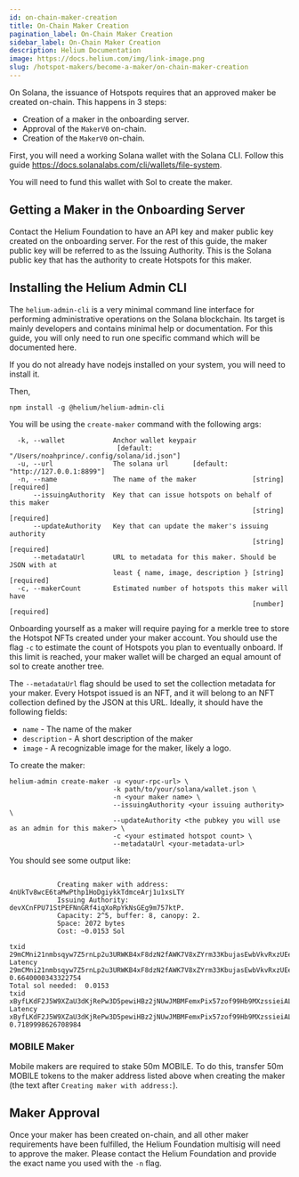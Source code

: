 ```yaml
---
id: on-chain-maker-creation
title: On-Chain Maker Creation
pagination_label: On-Chain Maker Creation
sidebar_label: On-Chain Maker Creation
description: Helium Documentation
image: https://docs.helium.com/img/link-image.png
slug: /hotspot-makers/become-a-maker/on-chain-maker-creation
---
```


On Solana, the issuance of Hotspots requires that an approved maker be created on-chain. This
happens in 3 steps:

- Creation of a maker in the onboarding server.
- Approval of the `MakerV0` on-chain.
- Creation of the `MakerV0` on-chain.

First, you will need a working Solana wallet with the Solana CLI. Follow this guide
https://docs.solanalabs.com/cli/wallets/file-system.

You will need to fund this wallet with Sol to create the maker.

## Getting a Maker in the Onboarding Server

Contact the Helium Foundation to have an API key and maker public key created on the onboarding
server. For the rest of this guide, the maker public key will be referred to as the Issuing
Authority. This is the Solana public key that has the authority to create Hotspots for this maker.

## Installing the Helium Admin CLI

The `helium-admin-cli` is a very minimal command line interface for performing administrative
operations on the Solana blockchain. Its target is mainly developers and contains minimal help or
documentation. For this guide, you will only need to run one specific command which will be
documented here.

If you do not already have nodejs installed on your system, you will need to install it.

Then,

```
npm install -g @helium/helium-admin-cli
```

You will be using the `create-maker` command with the following args:

```
  -k, --wallet            Anchor wallet keypair
                           [default: "/Users/noahprince/.config/solana/id.json"]
  -u, --url               The solana url      [default: "http://127.0.0.1:8899"]
  -n, --name              The name of the maker              [string] [required]
      --issuingAuthority  Key that can issue hotspots on behalf of this maker
                                                             [string] [required]
      --updateAuthority   Key that can update the maker's issuing authority
                                                             [string] [required]
      --metadataUrl       URL to metadata for this maker. Should be JSON with at
                          least { name, image, description } [string] [required]
  -c, --makerCount        Estimated number of hotspots this maker will have
                                                             [number] [required]
```

Onboarding yourself as a maker will require paying for a merkle tree to store the Hotspot NFTs
created under your maker account. You should use the flag `-c` to estimate the count of Hotspots you
plan to eventually onboard. If this limit is reached, your maker wallet will be charged an equal
amount of sol to create another tree.

The `--metadataUrl` flag should be used to set the collection metadata for your maker. Every Hotspot
issued is an NFT, and it will belong to an NFT collection defined by the JSON at this URL. Ideally,
it should have the following fields:

- `name` - The name of the maker
- `description` - A short description of the maker
- `image` - A recognizable image for the maker, likely a logo.

To create the maker:

```
helium-admin create-maker -u <your-rpc-url> \
                          -k path/to/your/solana/wallet.json \
                          -n <your maker name> \
                          --issuingAuthority <your issuing authority> \
                          --updateAuthority <the pubkey you will use as an admin for this maker> \
                          -c <your estimated hotspot count> \
                          --metadataUrl <your-metadata-url>
```

You should see some output like:

```

            Creating maker with address: 4nUkTv8wcE6taMwPthp1HoDgiykkTdmceArj1u1xsLTY
            Issuing Authority: devXCnFPU71StPEFNnGRf4iqXoRpYkNsGEg9m757ktP.
            Capacity: 2^5, buffer: 8, canopy: 2.
            Space: 2072 bytes
            Cost: ~0.0153 Sol

txid 29mCMni21nmbsqyw7Z5rnLp2u3URWKB4xF8dzN2fAWK7V8xZYrm33KbujasEwbVkvRxzUEeSVVCgyEwtSvF92gFz
Latency 29mCMni21nmbsqyw7Z5rnLp2u3URWKB4xF8dzN2fAWK7V8xZYrm33KbujasEwbVkvRxzUEeSVVCgyEwtSvF92gFz 0.6640000343322754
Total sol needed:  0.0153
txid xByfLKdF2J5W9XZaU3dKjRePw3D5pewiHBz2jNUwJMBMFemxPix57zof99Hb9MXzssieiALbhSpGV1a5VSWpRNa
Latency xByfLKdF2J5W9XZaU3dKjRePw3D5pewiHBz2jNUwJMBMFemxPix57zof99Hb9MXzssieiALbhSpGV1a5VSWpRNa 0.7189998626708984
```

### MOBILE Maker

Mobile makers are required to stake 50m MOBILE. To do this, transfer 50m MOBILE tokens to the maker
address listed above when creating the maker (the text after `Creating maker with address:`).

## Maker Approval

Once your maker has been created on-chain, and all other maker requirements have been fulfilled, the
Helium Foundation multisig will need to approve the maker. Please contact the Helium Foundation and
provide the exact name you used with the `-n` flag.
